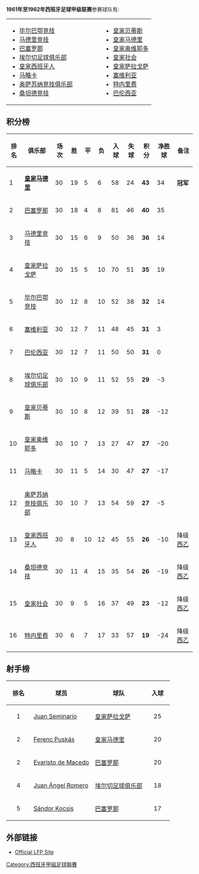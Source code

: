 {{NoteTA|G1=football|G2=西甲}}
'''1961年至1962年西班牙足球甲级联赛'''参赛球队有:

{{Location map+ |Spain |width=400 |float=right |caption=西甲球队位置 1961–62 |places=
{{Location map~ |Spain |lat=43.263472 |long=-2.948150 |label=<small>[[毕尔巴鄂竞技|毕尔巴鄂竞技]]</small> |position=bottom}}
{{Location map~ |Spain |lat=40.401703 |long=-3.720628 |label=<small>[[马德里竞技|马德里竞技]]</small> |position=left}}
{{Location map~ |Spain |lat=41.380889 |long=2.1228167 |label=<small>[[巴塞罗那足球俱乐部|巴塞罗那]]</small> |position=bottom}}
{{Location map~ |Spain |lat=37.486419 |long=-5.981750 |label=<small>[[皇家贝蒂斯|贝蒂斯]]</small> |position=top}}
{{Location map~ |Spain |lat=38.267111 |long=-0.663272 |label=<small>[[埃尔切足球俱乐部|埃尔切]]</small> |position=right}}
{{Location map~ |Spain |lat=41.347861 |long=2.0756667 |label=<small>[[皇家西班牙人|皇家西班牙人]]</small> |position=left}}
{{Location map~ |Spain |lat=39.589936 |long=2.6300778 |label=<small>[[马略卡|马略卡]]</small> |position=bottom}}
{{Location map~ |Spain |lat=40.453053 |long=-3.688356 |label=<small>[[皇家马德里足球俱乐部|皇家马德里]]</small> |position= right}}
{{Location map~ |Spain |lat=42.796675 |long=-1.637128 |label=<small>[[奥萨苏纳竞技俱乐部|奥萨苏纳]]</small> |position=bottom}}
{{Location map~ |Spain |lat=43.476292 |long=-3.793278 |label=<small>[[桑坦德竞技|桑坦德竞技]]</small> |position=left}}
{{Location map~ |Spain |lat=43.358522 |long=-5.860761 |label=<small>[[皇家奥维耶多|奥维耶多]]</small> |position=bottom}}
{{Location map~ |Spain |lat=43.301364 |long=-1.973536 |label=<small>[[皇家社会|皇家社会]]</small> |position=right}}
{{Location map~ |Spain |lat=37.384039 |long=-5.970583 |label=<small>[[塞维利亚足球俱乐部|塞维利亚]]</small>  |position=bottom}}
{{Location map~ |Spain |lat=39.474616 |long=-0.358219 |label=<small>[[巴伦西亚足球俱乐部|巴伦西亚]]</small> |position=bottom }}
{{Location map~ |Spain |lat=41.636472 |long=-0.901828 |label=<small>[[皇家萨拉戈萨|萨拉戈萨]]</small> |position=top }}
}} 

{|border="0" cellpadding="2"
|- valign="top"
|
* [[毕尔巴鄂竞技|毕尔巴鄂竞技]]
* [[马德里竞技|马德里竞技]]
* [[巴塞罗那足球俱乐部|巴塞罗那]]
* [[埃尔切足球俱乐部|埃尔切足球俱乐部]]
* [[皇家西班牙人|皇家西班牙人]]
* [[马略卡|马略卡]]
* [[奥萨苏纳竞技俱乐部|奥萨苏纳竞技俱乐部]]
* [[桑坦德竞技|桑坦德竞技]]
|width="50"| 
|valign="top"|
* [[皇家贝蒂斯|皇家贝蒂斯]]
* [[皇家马德里|皇家马德里]]
* [[皇家奥维耶多|皇家奥维耶多]]
* [[皇家社会|皇家社会]]
* [[皇家萨拉戈萨|皇家萨拉戈萨]]
* [[塞维利亚足球俱乐部|塞维利亚]]
* [[特内里费竞技俱乐部|特内里费]]
* [[巴伦西亚足球俱乐部|巴伦西亚]]
|}

== 积分榜 ==
{| bgcolor="#f7f8ff" cellpadding="3" cellspacing="0" border="1" style="font-size: 85%; border: gray solid 1px; border-collapse: collapse;"
|- bgcolor="#CCCCCC"
! 排名!! 俱乐部!! 场次!! 胜 !! 平 !! 负 !! 入球 !! 失球 !! 积分 !! 净胜球 !! 备注
|-align="center"
|1||align="left"|'''[[皇家马德里|皇家马德里]]'''||30||19||5||6||58||24||'''43'''||34||'''冠军'''
|-align="center" bgcolor="#EFEFEF"
|2||align="left"|[[巴塞罗那足球俱乐部|巴塞罗那]]||30||18||4||8||81||46||'''40'''||35||
|-align="center"
|3||align="left"|[[马德里竞技|马德里竞技]]||30||15||6||9||50||36||'''36'''||14||
|-align="center" bgcolor="#EFEFEF"
|4||align="left"|[[皇家萨拉戈萨|皇家萨拉戈萨]]||30||15||5||10||70||51||'''35'''||19||
|-align="center"
|5||align="left"|[[毕尔巴鄂竞技|毕尔巴鄂竞技]]||30||12||8||10||52||38||'''32'''||14||
|-align="center" bgcolor="#EFEFEF"
|6||align="left"|[[塞维利亚足球俱乐部|塞维利亚]]||30||12||7||11||48||45||'''31'''||3||
|-align="center"
|7||align="left"|[[巴伦西亚足球俱乐部|巴伦西亚]]||30||12||7||11||50||50||'''31'''||0||
|-align="center" bgcolor="#EFEFEF"
|8||align="left"|[[埃尔切足球俱乐部|埃尔切足球俱乐部]]||30||10||9||11||52||55||'''29'''||-3||
|-align="center"
|9||align="left"|[[皇家贝蒂斯|皇家贝蒂斯]]||30||10||8||12||39||51||'''28'''||-12||
|-align="center" bgcolor="#EFEFEF"
|10||align="left"|[[皇家奥维耶多|皇家奥维耶多]]||30||10||7||13||27||47||'''27'''||-20||
|-align="center"
|11||align="left"|[[马略卡|马略卡]]||30||11||5||14||30||47||'''27'''||-17||
|-align="center" bgcolor="#EFEFEF"
|12||align="left"|[[奥萨苏纳竞技俱乐部|奥萨苏纳竞技俱乐部]]||30||10||7||13||54||59||'''27'''||-5||
|-align="center"
|13||align="left"|[[皇家西班牙人|皇家西班牙人]]||30||8||10||12||45||55||'''26'''||-10|| 降级[[西班牙足球乙级联赛|西乙]]
|-align="center" bgcolor="#EFEFEF"
|14||align="left"|[[桑坦德竞技|桑坦德竞技]]||30||11||4||15||35||54||'''26'''||-19|| 降级[[西班牙足球乙级联赛|西乙]]
|-align="center"
|15||align="left"|[[皇家社会|皇家社会]]||30||9||5||16||37||49||'''23'''||-12|| 降级[[西班牙足球乙级联赛|西乙]]
|-align="center" bgcolor="#EFEFEF"
|16||align="left"|[[特内里费竞技俱乐部|特内里费]]||30||6||7||17||33||57||'''19'''||-24|| 降级[[西班牙足球乙级联赛|西乙]]
|}

==射手榜==

{| class="wikitable"
|-
! width=50px | 排名
! 球员
! 球队
! width=50px | 入球
|-
| align="center"|1
| {{flagicon|Peru}} [[Juan_Seminario|Juan Seminario]]
| [[皇家萨拉戈萨|皇家萨拉戈萨]]
| align=center|25
|-
| align="center"|2
| {{flagicon|HUN}}{{flagicon|ESP|1945}} [[Ferenc_Puskás|Ferenc Puskás]]
| [[皇家马德里足球俱乐部|皇家马德里]]
| align=center|20
|-
| align="center"|2
| {{flagicon|BRA}} [[Evaristo_de_Macedo|Evaristo de Macedo]]
| [[巴塞罗那足球俱乐部|巴塞罗那]]
| align=center|20
|-
| align="center"|4
| {{flagicon|PAR}} [[Juan_Ángel_Romero|Juan Ángel Romero]]
| [[埃尔切足球俱乐部|埃尔切足球俱乐部]]
| align=center|18
|-
| align="center"|5
| {{flagicon|HUN}} [[Sándor_Kocsis|Sándor Kocsis]]
| [[巴塞罗那足球俱乐部|巴塞罗那]]
| align=center|17
|}

==外部链接==
*{{es icon}} [http://www.lfp.es/ Official LFP Site]{{Wayback|url=http://www.lfp.es/ |date=20080113205641 }}

{{西班牙足球甲級聯賽賽季}}

[[Category:西班牙甲組足球聯賽|Category:西班牙甲組足球聯賽]]